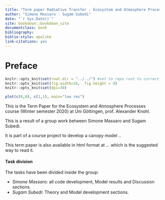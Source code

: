 ```yaml
---
title: "Term paper Radiative Transfer - Ecosystem and Atmosphere Processes"
author: "Simone Massaro - Sugam Subedi"
date: "`r Sys.Date()`"
site: bookdown::bookdown_site
documentclass: book
bibliography:
biblio-style: apalike
link-citations: yes
---
```

# Preface {-}

```r
knitr::opts_knit$set(root.dir = "../../") #set to repo root to correctly load all package
knitr::opts_knit$set(fig.width=16,  fig.height = 9)
knitr::opts_knit$set(dpi=30)
```

```r
plot(c(0,0), c(1,1), main="low res")
```
This is the Term Paper for the Ecosystem and Atmosphere Processes course (Winter semester 2020) at Uni Göttingen, prof. Alexander Knohl.

This is a result of a group work between Simone Massaro and Sugam Subedi.

It is part of a course project to develop  a canopy model ..

This term paper is also available in html format at ... which is the suggested way to read it.

#### Task division {-}

The tasks have been divided inside the group:

- *Simone Massaro*: all code development, Model results and Discussion sections.
- *Sugam Subedi*: Theory and Model development sections.